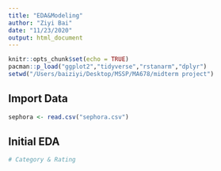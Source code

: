 ```yaml
---
title: "EDA&Modeling"
author: "Ziyi Bai"
date: "11/23/2020"
output: html_document
---
```


```r
knitr::opts_chunk$set(echo = TRUE)
pacman::p_load("ggplot2","tidyverse","rstanarm","dplyr")
setwd("/Users/baiziyi/Desktop/MSSP/MA678/midterm project")
```

## Import Data
```r
sephora <- read.csv("sephora.csv")
```

## Initial EDA 

```r
# Category & Rating

```
